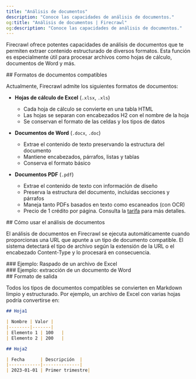 ```yaml
---
title: "Análisis de documentos"
description: "Conoce las capacidades de análisis de documentos."
og:title: "Análisis de documentos | Firecrawl"
og:description: "Conoce las capacidades de análisis de documentos."
---
```



Firecrawl ofrece potentes capacidades de análisis de documentos que te permiten extraer contenido estructurado de diversos formatos. Esta función es especialmente útil para procesar archivos como hojas de cálculo, documentos de Word y más.


<div id="supported-document-formats">
  ## Formatos de documentos compatibles
</div>

Actualmente, Firecrawl admite los siguientes formatos de documentos:

- **Hojas de cálculo de Excel** (`.xlsx`, `.xls`)
  - Cada hoja de cálculo se convierte en una tabla HTML
  - Las hojas se separan con encabezados H2 con el nombre de la hoja
  - Se conservan el formato de las celdas y los tipos de datos

- **Documentos de Word** (`.docx`, `.doc`)
  - Extrae el contenido de texto preservando la estructura del documento
  - Mantiene encabezados, párrafos, listas y tablas
  - Conserva el formato básico

- **Documentos PDF** (`.pdf`)
  - Extrae el contenido de texto con información de diseño
  - Preserva la estructura del documento, incluidas secciones y párrafos
  - Maneja tanto PDFs basados en texto como escaneados (con OCR)
  - Precio de 1 crédito por página. Consulta la [tarifa](https://docs.firecrawl.dev/pricing) para más detalles.

<div id="how-to-use-document-parsing">
  ## Cómo usar el análisis de documentos
</div>

El análisis de documentos en Firecrawl se ejecuta automáticamente cuando proporcionas una URL que apunte a un tipo de documento compatible. El sistema detectará el tipo de archivo según la extensión de la URL o el encabezado Content-Type y lo procesará en consecuencia.

<div id="example-scraping-an-excel-file">
  ### Ejemplo: Raspado de un archivo de Excel
</div>

<ScrapeXLSX />

<div id="example-scraping-a-word-document">
  ### Ejemplo: extracción de un documento de Word
</div>

<ScrapeDocument />

<div id="output-format">
  ## Formato de salida
</div>

Todos los tipos de documentos compatibles se convierten en Markdown limpio y estructurado. Por ejemplo, un archivo de Excel con varias hojas podría convertirse en:

```markdown
## Hoja1

| Nombre | Valor |
|--------|-------|
| Elemento 1 | 100   |
| Elemento 2 | 200   |

## Hoja2

| Fecha      | Descripción  |
|------------|--------------|
| 2023-01-01 | Primer trimestre|
```
